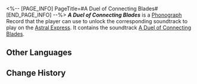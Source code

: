 <%-- [PAGE_INFO]
PageTitle=#A Duel of Connecting Blades#
[END_PAGE_INFO] --%>
{{Item Infobox
|title       = ''A Duel of Connecting Blades''
|id          = 210363
|image       = Item A Duel of Connecting Blades.png{{subst:void|<!--$UPLOAD:<<SpriteOutput/ItemFigures/210001.png>-<Item A Duel of Connecting Blades.png>-<Item Icons>>-->}}
|type        = Disk
|invCategory = Valuables
|rarity      = 3
|effect      = 
|description = A record that can be played on the Express' phonograph. It might be a chance acquisition or a gift from someone else. All sorts of memories surge up when the music plays &mdash; the smiles, encounters, touches, and the excitement of battle. Maybe that is why people still collect records even as society rapidly advances.<br />The current record contains the track "A Duel of Connecting Blades."
}}
{{Description|''Colors reflect off spears, light sways on swords, and the war skiff chokes on the aura of murderous intent.''}}
'''''A Duel of Connecting Blades''''' is a [[Phonograph]] Record that the player can use to unlock the corresponding soundtrack to play on the [[Astral Express]]. It contains the soundtrack [[A Duel of Connecting Blades]].

==Other Languages==
{{Other Languages
|en   = ''A Duel of Connecting Blades''
|zhs  = 《撄锋竞武》
|zht  = 《攖鋒競武》
|ja   = 『鋒鋩競う決闘』
|ko   = ≪칼끝이 교차하는 비무≫
|es   = Duelo de hojas conectadas
|fr   = «&nbsp;A Duel of Connecting Blades&nbsp;»
|ru   = A Duel of Connecting Blades
|th   = "A Duel of Connecting Blades"
|vi   = Cuộc Đấu Kiếm Kết Nối
|de   = „Streitduell“
|id   = "A Duel of Connecting Blades"
|pt   = "A Duel of Connecting Blades"
}}

==Change History==
{{Change History|2.5}}